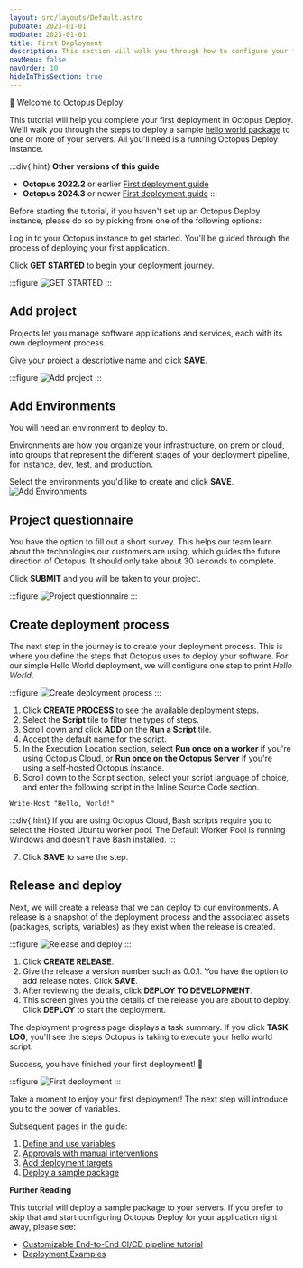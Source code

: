 ```yaml
---
layout: src/layouts/Default.astro
pubDate: 2023-01-01
modDate: 2023-01-01
title: First Deployment
description: This section will walk you through how to configure your first deployment in Octopus Deploy.
navMenu: false
navOrder: 10
hideInThisSection: true
---
```


👋 Welcome to Octopus Deploy!

This tutorial will help you complete your first deployment in Octopus Deploy. We'll walk you through the steps to deploy a sample [hello world package](https://octopus.com/images/docs/hello-world.1.0.0.zip) to one or more of your servers. All you'll need is a running Octopus Deploy instance.

:::div{.hint}
**Other versions of this guide**

* **Octopus 2022.2** or earlier [First deployment guide](/docs/getting-started/first-deployment/legacy-guide/2022/index)
* **Octopus 2024.3** or newer [First deployment guide](/docs/getting-started/first-deployment/index)
:::

Before starting the tutorial, if you haven't set up an Octopus Deploy instance, please do so by picking from one of the following options:

<OctopusDeploySetupOptions />

Log in to your Octopus instance to get started. You'll be guided through the process of deploying your first application.

Click **GET STARTED** to begin your deployment journey.

:::figure
![GET STARTED](/docs/getting-started/first-deployment/legacy-guide/images/img-getstarted.png "width=500")
:::

## Add project

Projects let you manage software applications and services, each with its own deployment process.

Give your project a descriptive name and click **SAVE**.

:::figure
![Add project](/docs/getting-started/first-deployment/legacy-guide/images/img-addprojectdialog.png "width=500")
:::

## Add Environments

You will need an environment to deploy to.

Environments are how you organize your infrastructure, on prem or cloud, into groups that represent the different stages of your deployment pipeline, for instance, dev, test, and production.

Select the environments you'd like to create and click **SAVE**.
![Add Environments](/docs/getting-started/first-deployment/legacy-guide/images/img-createenvironmentdialog.png "width=500")

## Project questionnaire

You have the option to fill out a short survey. This helps our team learn about the technologies our customers are using, which guides the future direction of Octopus. It should only take about 30 seconds to complete.

Click **SUBMIT** and you will be taken to your project.

:::figure
![Project questionnaire](/docs/getting-started/first-deployment/legacy-guide/images/img-questionnairedialog.png "width=500")
:::

## Create deployment process

The next step in the journey is to create your deployment process. This is where you define the steps that Octopus uses to deploy your software. For our simple Hello World deployment, we will configure one step to print _Hello World_.

:::figure
![Create deployment process](/docs/getting-started/first-deployment/legacy-guide/images/img-createdeploymentprocess.png "width=500")
:::

1. Click **CREATE PROCESS** to see the available deployment steps.
2. Select the **Script** tile to filter the types of steps.
3. Scroll down and click **ADD** on the **Run a Script** tile.
4. Accept the default name for the script.
5. In the Execution Location section, select **Run once on a worker** if you're using Octopus Cloud, or **Run once on the Octopus Server** if you're using a self-hosted Octopus instance.
6. Scroll down to the Script section, select your script language of choice, and enter the following script in the Inline Source Code section. 
```
Write-Host "Hello, World!"
```

:::div{.hint}
If you are using Octopus Cloud, Bash scripts require you to select the Hosted Ubuntu worker pool. The Default Worker Pool is running Windows and doesn't have Bash installed.
:::

7. Click **SAVE** to save the step.

## Release and deploy

Next, we will create a release that we can deploy to our environments. A release is a snapshot of the deployment process and the associated assets (packages, scripts, variables) as they exist when the release is created.

:::figure
![Release and deploy](/docs/getting-started/first-deployment/legacy-guide/images/img-createrelease.png "width=500")
:::

1. Click **CREATE RELEASE**.
2. Give the release a version number such as 0.0.1. You have the option to add release notes. Click **SAVE**.
3. After reviewing the details, click **DEPLOY TO DEVELOPMENT**.
4. This screen gives you the details of the release you are about to deploy. Click **DEPLOY** to start the deployment.

The deployment progress page displays a task summary. If you click **TASK LOG**, you'll see the steps Octopus is taking to execute your hello world script.

Success, you have finished your first deployment! 🎉

:::figure
![First deployment](/docs/getting-started/first-deployment/legacy-guide/images/img-successfulrelease.png "width=500")
:::

Take a moment to enjoy your first deployment! The next step will introduce you to the power of variables.

Subsequent pages in the guide:

1. [Define and use variables](/docs/getting-started/first-deployment/define-and-use-variables)
2. [Approvals with manual interventions](/docs/getting-started/first-deployment/approvals-with-manual-interventions)
3. [Add deployment targets](/docs/getting-started/first-deployment/add-deployment-targets)
4. [Deploy a sample package](/docs/getting-started/first-deployment/deploy-a-package)

**Further Reading**

This tutorial will deploy a sample package to your servers.  If you prefer to skip that and start configuring Octopus Deploy for your application right away, please see:

- [Customizable End-to-End CI/CD pipeline tutorial](https://octopus.com/docs/guides)
- [Deployment Examples](/docs/deployments)
